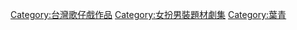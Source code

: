 [[Category:台灣歌仔戲作品|Category:台灣歌仔戲作品]]
[[Category:女扮男裝題材劇集|Category:女扮男裝題材劇集]]
[[Category:葉青|Category:葉青]]
